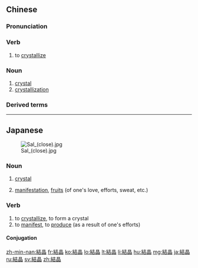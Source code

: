 {{also|结晶}}
==Chinese==
{{zh-forms|s=结晶}}

===Pronunciation===
{{zh-pron
|m=jiéjīng
|c=git3 zing1
|h=pfs=kiet-chîn
|mn=kiat-cheⁿ/kiat-chiⁿ
|cat=v,n
}}

===Verb===
{{zh-verb}}

# to [[crystallize]]

===Noun===
{{zh-noun}}

# [[crystal]]
# [[crystallization]]

===Derived terms===
{{zh-der|結晶水|結晶體}}

{{zh-cat|Advanced}}

----

==Japanese==
{{ja-kanjitab|けつ|k1=けっ|しょう|yomi=o}}
[[Image:Sal (close).jpg|thumb]]

===Noun===
{{ja-noun|けっしょう}}

# {{lb|ja|chemistry|sort=けっしょう}} [[crystal]]
# [[manifestation]], [[fruits]] (of one's love, efforts, sweat, etc.)

===Verb===
{{ja-verb-suru|けっしょう}}

# to [[crystallize]], to form a crystal
# to [[manifest]], to [[produce]] (as a result of one's efforts)

====Conjugation====
{{ja-suru|けっしょう}}

[[zh-min-nan:結晶]]
[[fr:結晶]]
[[ko:結晶]]
[[lo:結晶]]
[[lt:結晶]]
[[li:結晶]]
[[hu:結晶]]
[[mg:結晶]]
[[ja:結晶]]
[[ru:結晶]]
[[sv:結晶]]
[[zh:結晶]]